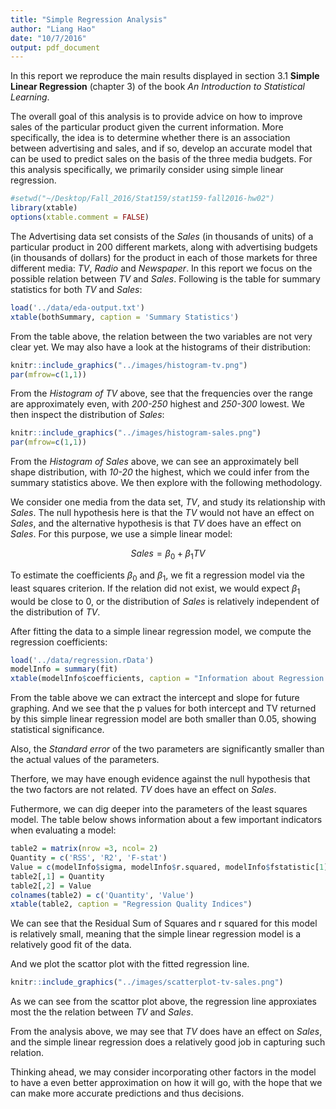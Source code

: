 ```yaml
---
title: "Simple Regression Analysis"
author: "Liang Hao"
date: "10/7/2016"
output: pdf_document
---
```


\section{Abstract}

In this report we reproduce the main results displayed in section 3.1 **Simple Linear Regression** (chapter 3) of the book *An Introduction to Statistical Learning*.

\section{Introduction}

The overall goal of this analysis is to provide advice on how to improve sales of the particular product given the current information. More specifically, the idea is to determine whether there is an association between advertising and sales, and if so, develop an accurate model that can be used to predict sales on the basis of the three media budgets. For this analysis specifically, we primarily consider using simple linear regression.

```r
#setwd("~/Desktop/Fall_2016/Stat159/stat159-fall2016-hw02")
library(xtable)
options(xtable.comment = FALSE)
```

\section{Data}

The Advertising data set consists of the *Sales* (in thousands of units) of a particular product in 200 different markets, along with advertising budgets (in thousands of dollars) for the product in each of those markets for three different media: *TV*, *Radio* and *Newspaper*. In this report we focus on the possible relation between *TV* and *Sales*. Following is the table for summary statistics for both *TV* and *Sales*:

```r
load('../data/eda-output.txt')
xtable(bothSummary, caption = 'Summary Statistics')
```

From the table above, the relation between the two variables are not very clear yet. We may also have a look at the histograms of their distribution:

```r
knitr::include_graphics("../images/histogram-tv.png")
par(mfrow=c(1,1))
```

From the *Histogram of TV* above, see that the frequencies over the range are approximately even, with *200-250* highest and *250-300* lowest. We then inspect the distribution of *Sales*:


```r
knitr::include_graphics("../images/histogram-sales.png")
par(mfrow=c(1,1))
```

From the *Histogram of Sales* above, we can see an approximately bell shape distribution, with *10-20* the highest, which we could infer from the summary statistics above. We then explore with the following methodology.

\section{Methodology}

We consider one media from the data set, *TV*, and study its relationship with *Sales*. The null hypothesis here is that the *TV* would not have an effect on *Sales*, and the alternative hypothesis is that *TV* does have an effect on *Sales*. For this purpose, we use a simple linear model:

$$Sales = \beta_{0} + \beta_{1}TV$$

To estimate the coefficients $\beta_{0}$ and $\beta_{1}$, we fit a regression model via the least squares criterion. If the relation did not exist, we would expect $\beta_{1}$ would be close to 0, or the distribution of *Sales* is relatively independent of the distribution of *TV*.


\section{Results}

After fitting the data to a simple linear regression model, we compute the regression coefficients:

```r
load('../data/regression.rData')
modelInfo = summary(fit)
xtable(modelInfo$coefficients, caption = "Information about Regression Coefficients")
```

From the table above we can extract the intercept and slope for future graphing. And we see that the p values for both intercept and TV returned by this simple linear regression model are both smaller than 0.05, showing statistical significance. 

Also, the *Standard error* of the two parameters are significantly smaller than the actual values of the parameters.

Therfore, we may have enough evidence against the null hypothesis that the two factors are not related. *TV* does have an effect on *Sales*.

Futhermore, we can dig deeper into the parameters of the least squares model. The table below shows information about a few important indicators when evaluating a model:

```r
table2 = matrix(nrow =3, ncol= 2)
Quantity = c('RSS', 'R2', 'F-stat')
Value = c(modelInfo$sigma, modelInfo$r.squared, modelInfo$fstatistic[1])
table2[,1] = Quantity
table2[,2] = Value
colnames(table2) = c('Quantity', 'Value')
xtable(table2, caption = "Regression Quality Indices")
```

We can see that the Residual Sum of Squares and r squared for this model is relatively small, meaning that the simple linear regression model is a relatively good fit of the data.

And we plot the scattor plot with the fitted regression line.

```r
knitr::include_graphics("../images/scatterplot-tv-sales.png")
```


As we can see from the scattor plot above, the regression line approxiates most the the relation between *TV* and *Sales*.



\section{Conclusions}

From the analysis above, we may see that *TV* does have an effect on *Sales*, and the simple linear regression does a relatively good job in capturing such relation.

Thinking ahead, we may consider incorporating other factors in the model to have a even better approximation on how it will go, with the hope that we can make more accurate predictions and thus decisions.

